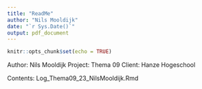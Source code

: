 ```yaml
---
title: "ReadMe"
author: "Nils Mooldijk"
date: "`r Sys.Date()`"
output: pdf_document
---
```


```r
knitr::opts_chunk$set(echo = TRUE)
```

Author: Nils Mooldijk
Project: Thema 09
Client: Hanze Hogeschool

Contents:
Log_Thema09_23_NilsMooldijk.Rmd
